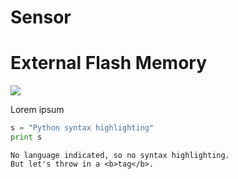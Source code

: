 # Sensor


# External Flash Memory

![](./gfx/org/systemarchitecture-highlevel.png)

Lorem ipsum

```python
s = "Python syntax highlighting"
print s
```
 
```
No language indicated, so no syntax highlighting. 
But let's throw in a <b>tag</b>.
```